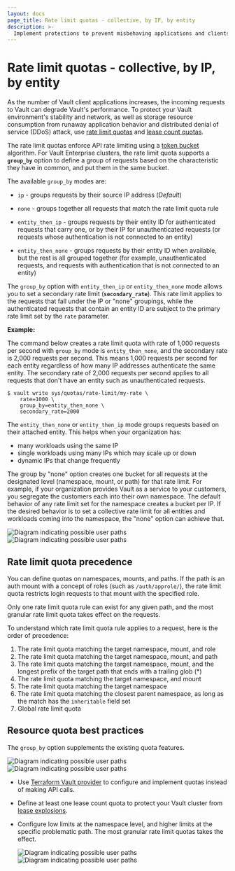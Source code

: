 ```yaml
---
layout: docs
page_title: Rate limit quotas - collective, by IP, by entity
description: >-
  Implement protections to prevent misbehaving applications and clients from impacting Vault performance.
---
```


# Rate limit quotas - collective, by IP, by entity

As the number of Vault client applications increases, the incoming requests to
Vault can degrade Vault's performance. To protect your Vault environment's
stability and network, as well as storage resource consumption from runaway
application behavior and distributed denial of service (DDoS) attack, use [rate
limit quotas](/vault/docs/configuration/create-lease-count-quota) and [lease
count quotas](/vault/docs/configuration/create-rate-limit-quota).

The rate limit quotas enforce API rate limiting using a [token
bucket](https://en.wikipedia.org/wiki/Token_bucket) algorithm. For Vault
Enterprise clusters, the rate limit quota supports a **`group_by`** option to
define a group of requests based on the characteristic they have in common, and
put them in the same bucket. 

The available `group_by` modes are:

- `ip` - groups requests by their source IP address (_Default_)

- `none` - groups together all requests that match the rate limit quota rule

- `entity_then_ip` - groups requests by their entity ID for authenticated
  requests that carry one, or by their IP for unauthenticated requests (or
  requests whose authentication is not connected to an entity)

- `entity_then_none` - groups requests by their entity ID when available, but
  the rest is all grouped together (for example, unauthenticated requests, and
  requests with authentication that is not connected to an entity)

The `group_by` option with `entity_then_ip` or `entity_then_none` mode allows
you to set a secondary rate limit (**`secondary_rate`**). This rate limit
applies to the requests that fall under the IP or "none" groupings, while the
authenticated requests that contain an entity ID are subject to the primary rate
limit set by the `rate` parameter.

**Example:**

The command below creates a rate limit quota with rate of 1,000 requests per
second with `group_by` mode is `entity_then_none`, and the secondary rate is
2,000 requests per second. This means 1,000 requests per second for each entity
regardless of how many IP addresses authenticate the same entity. The secondary
rate of 2,000 requests per second applies to all requests that don't have an
entity such as unauthenticated requests.

```shell-session
$ vault write sys/quotas/rate-limit/my-rate \
    rate=1000 \
    group_by=entity_then_none \
    secondary_rate=2000     
```

The `entity_then_none` or `entity_then_ip` mode groups requests based on their
attached entity. This helps when your organization has:

- many workloads using the same IP
- single workloads using many IPs which may scale up or down
- dynamic IPs that change frequently

The group by "none" option creates one bucket for all requests at the designated
level (namespace, mount, or path) for that rate limit. For example, if your
organization provides Vault as a service to your customers, you segregate the
customers each into their own namespace. The default behavior of any rate limit
set for the namespace creates a bucket per IP. If the desired behavior is to set
a collective rate limit for all entities and workloads coming into the
namespace, the "none" option can achieve that.


![Diagram indicating possible user paths](/img/resource-quotas/group-by_light.png#light-theme-only)
![Diagram indicating possible user paths](/img/resource-quotas/group-by_dark.png#dark-theme-only)


## Rate limit quota precedence

You can define quotas on namespaces, mounts, and paths. If the path is an auth
mount with a concept of roles (such as `/auth/approle/`), the rate limit quota
restricts login requests to that mount with the specified role. 

Only one rate limit quota rule can exist for any given path, and the most
granular rate limit quota takes effect on the requests. 

To understand which rate limit quota rule applies to a request, here is the
order of precedence:

1. The rate limit quota matching the target namespace, mount, and role
1. The rate limit quota matching the target namespace, mount, and path
1. The rate limit quota matching the target namespace, mount, and the longest
   prefix of the target path that ends with a trailing glob (*)
1. The rate limit quota matching the target namespace, and mount
1. The rate limit quota matching the target namespace
1. The rate limit quota matching the closest parent namespace, as long as the
   match has the `inheritable` field set
1. Global rate limit quota


## Resource quota best practices

The `group_by` option supplements the existing quota features.

![Diagram indicating possible user paths](/img/resource-quotas/resource-quotas-use-cases_light.png#light-theme-only)
![Diagram indicating possible user paths](/img/resource-quotas/resource-quotas-use-cases_dark.png#dark-theme-only)

- Use [Terraform Vault
  provider](https://registry.terraform.io/providers/hashicorp/vault/latest/docs/resources/quota_rate_limit)
  to configure and implement quotas instead of making API calls.

- Define at least one lease count quota to protect your Vault cluster from
  [lease explosions](/vault/docs/configuration/prevent-lease-explosions).

- Configure low limits at the namespace level, and higher limits at the specific
problematic path. The most granular rate limit quotas takes the effect. 

  ![Diagram indicating possible user paths](/img/resource-quotas/quota-granularity_light.png#light-theme-only)
  ![Diagram indicating possible user paths](/img/resource-quotas/quota-granularity_dark.png#dark-theme-only)
